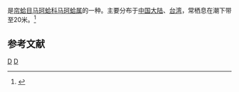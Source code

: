 {{noteTA
|T=zh-cn:椟蛤蜊; zh-tw:楔形馬珂蛤;
|1=zh-cn:椟蛤蜊; zh-tw:楔形馬珂蛤;
}}
{{Speciesbox 
| taxon = Mactra cuneata
| binomial_authority = Gmelin, 1791
}}
{{地区用词4|start=学名：''{{lang|la|Mactra cuneata}}''|cn=椟蛤蜊|tw=楔形馬珂蛤|as=称}}是[[帘蛤目|帘蛤目]][[马珂蛤科|马珂蛤科]][[马珂蛤属|马珂蛤属]]的一种。主要分布于[[中国大陆|中国大陆]]、[[台湾|台湾]]，常栖息在潮下带至20米。<ref>{{cite web|url=http://shell.sinica.edu.tw/chinese/shellbase_detail.php?science_no=2500|title=国际贝库：椟蛤蜊|publisher=台湾贝类资料库|accessdate=2009-08-11|archive-date=2017-12-01|archive-url=https://web.archive.org/web/20171201081026/http://shell.sinica.edu.tw/chinese/shellbase_detail.php?science_no=2500|dead-url=no}}</ref>

== 参考文献 ==
{{reflist|2}}
{{Taxonbar|from=Q13807270}}

[[Category:马珂蛤属|D]]
[[Category:_1791年描述的动物|D]]